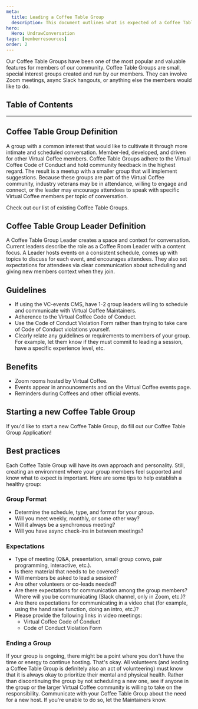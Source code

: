 ```yaml
---
meta:
  title: Leading a Coffee Table Group
  description: This document outlines what is expected of a Coffee Table Group and how a member can start a new one.
hero:
  Hero: UndrawConversation
tags: [memberresources]
order: 2
---
```



<TextContainer background="light" showBackToTopLink={false}>

<LeadText>

Our Coffee Table Groups have been one of the most popular and valuable features for members of our community. Coffee Table Groups are small, special interest groups created and run by our members. They can involve Zoom meetings, async Slack hangouts, or anything else the members would like to do.

</LeadText>

</TextContainer>

## Table of Contents

<TextContainer>

---

## Coffee Table Group Definition

A group with a common interest that would like to cultivate it through more intimate and scheduled conversation. Member-led, developed, and driven for other Virtual Coffee members. Coffee Table Groups adhere to the <Link to="/code-of-conduct">Virtual Coffee Code of Conduct</Link> and hold community feedback in the highest regard. The result is a meetup with a smaller group that will implement suggestions. Because these groups are part of the Virtual Coffee community, industry veterans may be in attendance, willing to engage and connect, or the leader may encourage attendees to speak with specific Virtual Coffee members per topic of conversation.

Check out our <Link to="/resources/virtual-coffee/guide-to-virtual-coffee/coffee-table-groups">list of existing Coffee Table Groups</Link>.

</TextContainer>

<TextContainer>

## Coffee Table Group Leader Definition

A Coffee Table Group Leader creates a space and context for conversation. Current leaders describe the role as a <Link to ="/resources/virtual-coffee/get-involved/paths-to-leadership#coffee-room-leader">Coffee Room Leader</Link> with a content focus. A Leader hosts events on a consistent schedule, comes up with topics to discuss for each event, and encourages attendees. They also set expectations for attendees via clear communication about scheduling and giving new members context when they join.

</TextContainer>

<TextContainer>

## Guidelines

- If using the VC-events CMS, have 1-2 group leaders willing to schedule and communicate with Virtual Coffee Maintainers.
- Adherence to the <Link to="/code-of-conduct">Virtual Coffee Code of Conduct</Link>.
- Use the <Link to="/report-coc-violation">Code of Conduct Violation Form</Link> rather than trying to take care of Code of Conduct violations yourself.
- Clearly relate any guidelines or requirements to members of your group. For example, let them know if they must commit to leading a session, have a specific experience level, etc.

</TextContainer>

<TextContainer>

## Benefits

- Zoom rooms hosted by Virtual Coffee.
- Events appear in announcements and on the <Link to="/events">Virtual Coffee events page</Link>.
- Reminders during Coffees and other official events.

</TextContainer>

<TextContainer>

## Starting a new Coffee Table Group

If you'd like to start a new Coffee Table Group, do fill out our <Link to="/start-coffee-table-group">Coffee Table Group Application</Link>!

</TextContainer>

<TextContainer>

## Best practices

Each Coffee Table Group will have its own approach and personality. Still, creating an environment where your group members feel supported and know what to expect is important. Here are some tips to help establish a healthy group:

### Group Format

- Determine the schedule, type, and format for your group.
- Will you meet weekly, monthly, or some other way?
- Will it always be a synchronous meeting?
- Will you have async check-ins in between meetings?

### Expectations

- Type of meeting (Q&A, presentation, small group convo, pair programming, interactive, etc.).
- Is there material that needs to be covered?
- Will members be asked to lead a session?
- Are other volunteers or co-leads needed?
- Are there expectations for communication among the group members? Where will you be communicating (Slack channel, only in Zoom, etc.)?
- Are there expectations for communicating in a video chat (for example, using the hand raise function, doing an intro, etc.)?
- Please provide the following links in video meetings:
  - <Link to="/code-of-conduct">Virtual Coffee Code of Conduct</Link>
  - <Link to="/report-coc-violation">Code of Conduct Violation Form</Link>

### Ending a Group

If your group is ongoing, there might be a point where you don't have the time or energy to continue hosting. That's okay. All volunteers (and leading a Coffee Table Group is definitely also an act of volunteering) must know that it is always okay to prioritize their mental and physical health. Rather than discontinuing the group by not scheduling a new one, see if anyone in the group or the larger Virtual Coffee community is willing to take on the responsibility. Communicate with your Coffee Table Group about the need for a new host. If you're unable to do so, let the Maintainers know.

</TextContainer>
